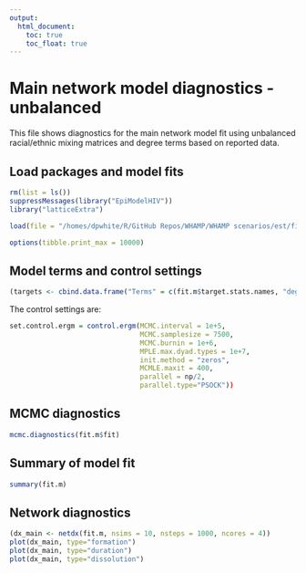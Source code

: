 ```yaml
---
output:
  html_document:
    toc: true
    toc_float: true
---
```

# Main network model diagnostics - unbalanced
This file shows diagnostics for the main network model fit using unbalanced racial/ethnic mixing matrices and degree terms based on reported data.

## Load packages and model fits
```r
rm(list = ls())
suppressMessages(library("EpiModelHIV"))
library("latticeExtra")

load(file = "/homes/dpwhite/R/GitHub Repos/WHAMP/WHAMP scenarios/est/fit.m.unbalanced.whamp.rda")

options(tibble.print_max = 10000)
```

## Model terms and control settings
```r
(targets <- cbind.data.frame("Terms" = c(fit.m$target.stats.names, "degrange", "nodematch.role.class.I", "nodematch.role.class.R", "mix.region.EW.KC", "mix.region.EW.OW", "mix.region.KC.OW"), "Stats" = c(fit.m$target.stats, -Inf, -Inf, -Inf, -Inf, -Inf)))
```
The control settings are:
```r
set.control.ergm = control.ergm(MCMC.interval = 1e+5,
                                MCMC.samplesize = 7500,
                                MCMC.burnin = 1e+6,
                                MPLE.max.dyad.types = 1e+7,
                                init.method = "zeros",
                                MCMLE.maxit = 400,
                                parallel = np/2, 
                                parallel.type="PSOCK"))
```

## MCMC diagnostics

```r
mcmc.diagnostics(fit.m$fit)
```

## Summary of model fit

```r
summary(fit.m)
```

## Network diagnostics

```r
(dx_main <- netdx(fit.m, nsims = 10, nsteps = 1000, ncores = 4))
plot(dx_main, type="formation")
plot(dx_main, type="duration")
plot(dx_main, type="dissolution")
```
